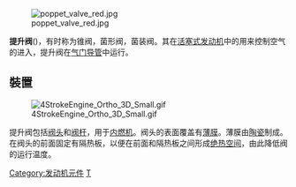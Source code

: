 {{unreferenced|time=2011-08-06T06:15:52+00:00}}
[[Image:poppet_valve_red.jpg|right]]

'''提升阀'''({{lang|en|Poppet valve}})，有时称为锥阀，菌形阀，菌装阀。其在[[活塞式发动机|活塞式发动机]]中的用来控制空气的进入，提升阀在[[气门导管|气门导管]]中运行。

==裝置==
[[File:4StrokeEngine_Ortho_3D_Small.gif|thumb]]

提升阀包括[[阀头|阀头]]和[[阀杆|阀杆]]，用于[[内燃机|内燃机]]。阀头的表面覆盖有[[薄膜|薄膜]]。薄膜由[[陶瓷|陶瓷]]制成。在阀头的前面固定有隔热板，以便在前面和隔热板之间形成[[绝热空间|绝热空间]]，由此降低阀的运行温度。

{{Automotive engine}}

[[Category:发动机元件|Category:发动机元件]]
[[Category:機構學|T]]